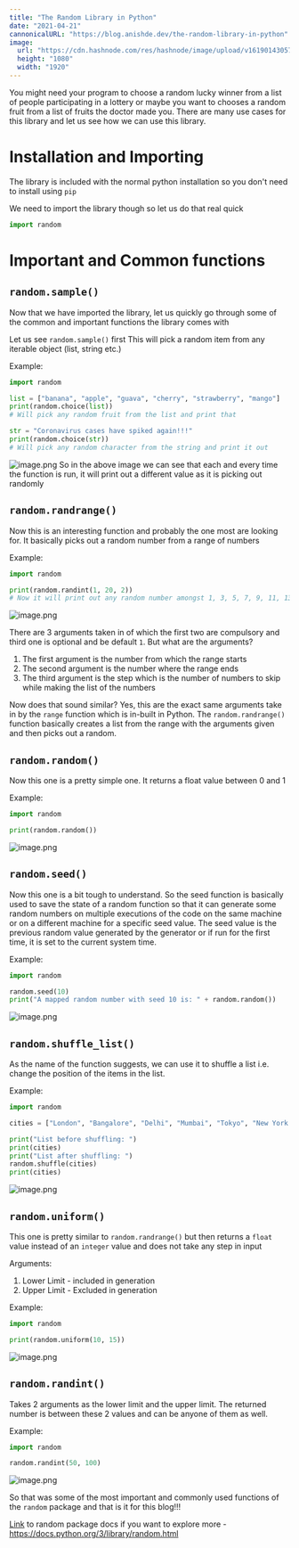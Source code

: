 ```yaml
---
title: "The Random Library in Python"
date: "2021-04-21"
cannonicalURL: "https://blog.anishde.dev/the-random-library-in-python"
image:
  url: "https://cdn.hashnode.com/res/hashnode/image/upload/v1619014305729%2FivierDSCN.png"
  height: "1080"
  width: "1920"
---
```


You might need your program to choose a random lucky winner from a list of people participating in a lottery or maybe you want to chooses a random fruit from a list of fruits the doctor made you. There are many use cases for this library and let us see how we can use this library.

# Installation and Importing

The library is included with the normal python installation so you don't need to install using `pip`

We need to import the library though so let us do that real quick
```python
import random
```
# Important and Common functions
## `random.sample()`

Now that we have imported the library, let us quickly go through some of the common and important functions the library comes with

Let us see `random.sample()` first
This will pick a random item from any iterable object (list, string etc.)

Example:
```python
import random

list = ["banana", "apple", "guava", "cherry", "strawberry", "mango"]
print(random.choice(list))
# Will pick any random fruit from the list and print that

str = "Coronavirus cases have spiked again!!!"
print(random.choice(str))
# Will pick any random character from the string and print it out
```

![image.png](https://cdn.hashnode.com/res/hashnode/image/upload/v1619011131901/tCxW4n6sG.png)
So in the above image we can see that each and every time the function is run, it will print out a different value as it is picking out randomly

## `random.randrange()`

Now this is an interesting function and probably the one most are looking for. It basically picks out a random number from a range of numbers

Example:
```python
import random

print(random.randint(1, 20, 2))
# Now it will print out any random number amongst 1, 3, 5, 7, 9, 11, 13, 15, 17 and 19
```

![image.png](https://cdn.hashnode.com/res/hashnode/image/upload/v1619012224758/YGFpml6fm.png)

There are 3 arguments taken in of which the first two are compulsory and third one is optional and be default `1`. But what are the arguments?

1. The first argument is the number from which the range starts
2. The second argument is the number where the range ends
3. The third argument is the step which is the number of numbers to skip while making the list of the numbers

Now does that sound similar?
Yes, this are the exact same arguments take in by the `range` function which is in-built in Python. The `random.randrange()` function basically creates a list from the range with the arguments given and then picks out a random.

## `random.random()`
Now this one is a pretty simple one. It returns a float value between 0 and 1

Example:
```python
import random

print(random.random())
```


![image.png](https://cdn.hashnode.com/res/hashnode/image/upload/v1619012345562/7hvScY8I0.png)

## `random.seed()`
Now this one is a bit tough to understand. So the seed function is basically used to save the state of a random function so that it can generate some random numbers on multiple executions of the code on the same machine or on a different machine for a specific seed value. The seed value is the previous random value generated by the generator or if run for the first time, it is set to the current system time.

Example:
```python
import random

random.seed(10)
print("A mapped random number with seed 10 is: " + random.random())
```


![image.png](https://cdn.hashnode.com/res/hashnode/image/upload/v1619012999682/zBSuSyECY.png)

## `random.shuffle_list()`
As the name of the function suggests, we can use it to shuffle a list i.e. change the position of the items in the list.

Example:
```python
import random

cities = ["London", "Bangalore", "Delhi", "Mumbai", "Tokyo", "New York City"]

print("List before shuffling: ")
print(cities)
print("List after shuffling: ")
random.shuffle(cities)
print(cities)
```


![image.png](https://cdn.hashnode.com/res/hashnode/image/upload/v1619013686663/udyuXWOr0.png)

## `random.uniform()`
This one is pretty similar to `random.randrange()` but then returns a `float` value instead of an `integer` value and does not take any step in input

Arguments:
1. Lower Limit - included in generation
2. Upper Limit - Excluded in generation

Example:
```python
import random

print(random.uniform(10, 15))
```


![image.png](https://cdn.hashnode.com/res/hashnode/image/upload/v1619013874416/Up-dkAYDWMn.png)

## `random.randint()`
Takes 2 arguments as the lower limit and the upper limit. The returned number is between these 2 values and can be anyone of them as well.

Example:
```python
import random

random.randint(50, 100)
```

![image.png](https://cdn.hashnode.com/res/hashnode/image/upload/v1619069311578/TV5dVrBER.png)

So that was some of the most important and commonly used functions of the `random` package and that is it for this blog!!!

[Link](https://docs.python.org/3/library/random.html) to random package docs if you want to explore more - https://docs.python.org/3/library/random.html
